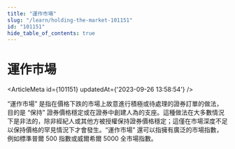 ```yaml
---
title: "運作市場"
slug: "/learn/holding-the-market-101151"
id: "101151"
hide_table_of_contents: true
---
```



# 運作市場

<ArticleMeta id={101151} updatedAt={'2023-09-26 13:58:54'} />
<div className='border-solid border-b border-t-0 my-4 border-[var(--ifm-color-gray-300)]' />

“運作市場” 是指在價格下跌的市場上故意進行積極或待處理的證券訂單的做法，目的是 “保持” 證券價格穩定或在證券中創建人為的支座。這種做法在大多數情況下是非法的，除非經紀人或其他方被授權保持證券價格穩定；這僅在市場深度不足以保持價格的罕見情況下才會發生。“運作市場” 還可以指擁有廣泛的市場指數，例如標準普爾 500 指數或威爾希爾 5000 全市場指數。
